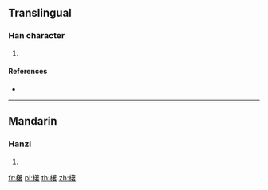 ==Translingual==

===Han character===
{{Han char|rn=75|rad=木|as=15|sn=19|four=48964|canj=DHJA}}

# {{defn|Han|sort=木15}}

====References====
* {{Han ref|kx=0561.030|dkj=15826|dj=0949.300|hdz=21309.030|uh=6AE1|ud=27361|bh=EFE0|bd=61408}}

----

==Mandarin==

===Hanzi===
{{cmn-hanzi|pin=[[zhuó]] ([[zhuo2]])|wg=cho<sup>2</sup>}}

# {{defn|lang=cmn|sort=木15}}

[[fr:櫡]]
[[pl:櫡]]
[[th:櫡]]
[[zh:櫡]]